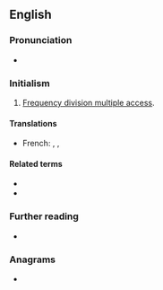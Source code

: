 ==English==

===Pronunciation===
* {{audio|en-us-FDMA.ogg|Audio (US)|lang=en}}

===Initialism===
{{rfc-header|Initialism}}
{{head|en|initialism}}

# [[frequency division multiple access#English|Frequency division multiple access]].

====Translations====
{{trans-top|Frequency division multiple access}}
* French: {{t|fr|FDMA}}, {{t|fr|AMFR}}, {{t|fr|accès multiple par répartition dans les fréquences}}
{{trans-mid}}
{{trans-bottom}}

====Related terms====
* {{l|en|CDMA}}
* {{l|en|TDMA}}

===Further reading===
* {{pedialite}}

===Anagrams===
* {{anagrams|en|a=adfm|DAMF}}